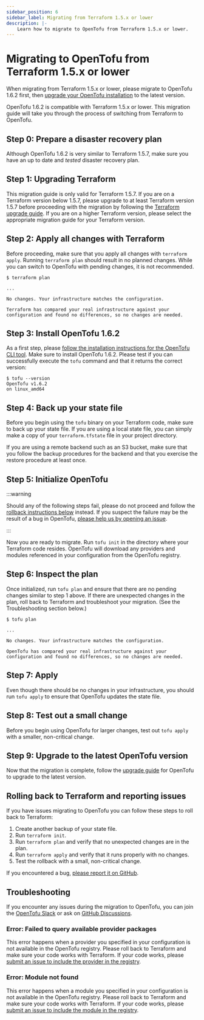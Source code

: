 ```yaml
---
sidebar_position: 6
sidebar_label: Migrating from Terraform 1.5.x or lower
description: |-
    Learn how to migrate to OpenTofu from Terraform 1.5.x or lower.
---
```


# Migrating to OpenTofu from Terraform 1.5.x or lower

When migrating from Terraform 1.5.x or lower, please migrate to OpenTofu 1.6.2 first, then
[upgrade your OpenTofu installation](../upgrading.mdx) to the latest version.

OpenTofu 1.6.2 is compatible with Terraform 1.5.x or lower. This migration guide will take you through the process of
switching from Terraform to OpenTofu.

## Step 0: Prepare a disaster recovery plan

Although OpenTofu 1.6.2 is very similar to Terraform 1.5.7, make sure you have an up to date and *tested* disaster
recovery plan.

## Step 1: Upgrading Terraform

This migration guide is only valid for Terraform 1.5.7. If you are on a Terraform version below 1.5.7, please upgrade
to at least Terraform version 1.5.7 before proceeding with the migration by following the
[Terraform upgrade guide](https://developer.hashicorp.com/terraform/language/v1.5.x/upgrade-guides). If you are on a
higher Terraform version, please select the appropriate migration guide for your Terraform version.

## Step 2: Apply all changes with Terraform

Before proceeding, make sure that you apply all changes with `terraform apply`. Running `terraform plan` should result
in no planned changes. While you can switch to OpenTofu with pending changes, it is not recommended.

```
$ terraform plan

...

No changes. Your infrastructure matches the configuration.

Terraform has compared your real infrastructure against your
configuration and found no differences, so no changes are needed.
```

## Step 3: Install OpenTofu 1.6.2

As a first step, please [follow the installation instructions for the OpenTofu CLI tool](intro/install/index.mdx). Make sure
to install OpenTofu 1.6.2. Please test if you can successfully execute the `tofu` command and that it returns the
correct version:

```
$ tofu --version
OpenTofu v1.6.2
on linux_amd64
```

## Step 4: Back up your state file

Before you begin using the `tofu` binary on your Terraform code, make sure to back up your state file. If you are using
a local state file, you can simply make a copy of your `terraform.tfstate` file in your project directory.

If you are using a remote backend such as an S3 bucket, make sure that you follow the backup procedures for the
backend and that you exercise the restore procedure at least once.

## Step 5: Initialize OpenTofu

:::warning

Should any of the following steps fail, please do not proceed and follow the
[rollback instructions below](#rolling-back-to-terraform-and-reporting-issues) instead.
If you suspect the failure may be the result of a bug in OpenTofu,
[please help us by opening an issue](https://github.com/opentofu/opentofu/issues).

:::

Now you are ready to migrate. Run `tofu init` in the directory where your Terraform code resides. OpenTofu will download
any providers and modules referenced in your configuration from the OpenTofu registry.

## Step 6: Inspect the plan

Once initialized, run `tofu plan` and ensure that there are no pending changes similar to step 1 above. If there are
unexpected changes in the plan, roll back to Terraform and troubleshoot your migration. (See the Troubleshooting section
below.)

```
$ tofu plan

...

No changes. Your infrastructure matches the configuration.

OpenTofu has compared your real infrastructure against your
configuration and found no differences, so no changes are needed.
```

## Step 7: Apply

Even though there should be no changes in your infrastructure, you should run `tofu apply` to ensure that OpenTofu
updates the state file.

## Step 8: Test out a small change

Before you begin using OpenTofu for larger changes, test out `tofu apply` with a smaller, non-critical
change.

## Step 9: Upgrade to the latest OpenTofu version

Now that the migration is complete, follow the [upgrade guide](/docs/intro/upgrading/) for OpenTofu to upgrade to the
latest version.

## Rolling back to Terraform and reporting issues

If you have issues migrating to OpenTofu you can follow these steps to roll back to Terraform:

1. Create another backup of your state file.
2. Run `terraform init`.
3. Run `terraform plan` and verify that no unexpected changes are in the plan.
4. Run `terraform apply` and verify that it runs properly with no changes.
5. Test the rollback with a small, non-critical change.

If you encountered a bug, [please report it on GitHub](https://github.com/opentofu/opentofu/issues).

## Troubleshooting

If you encounter any issues during the migration to OpenTofu, you can join the [OpenTofu Slack](/slack) or ask on
[GitHub Discussions](https://github.com/orgs/opentofu/discussions).

### Error: Failed to query available provider packages

This error happens when a provider you specified in your configuration is not available in the OpenTofu registry.
Please roll back to Terraform and make sure your code works with Terraform. If your code works, please
[submit an issue to include the provider in the registry](https://github.com/opentofu/registry/issues/).

### Error: Module not found

This error happens when a module you specified in your configuration is not available in the OpenTofu registry.
Please roll back to Terraform and make sure your code works with Terraform. If your code works, please
[submit an issue to include the module in the registry](https://github.com/opentofu/registry/issues/).
